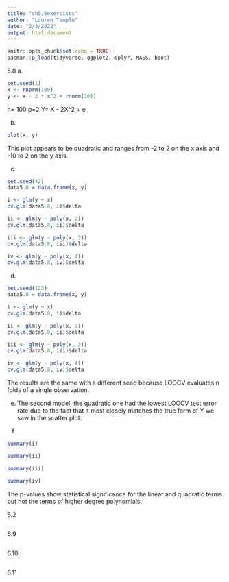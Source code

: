 ```yaml
---
title: "ch5,6exercises"
author: "Lauren Temple"
date: "2/3/2022"
output: html_document
---
```


```r
knitr::opts_chunk$set(echo = TRUE)
pacman::p_load(tidyverse, ggplot2, dplyr, MASS, boot)
```

5.8
a.
```r
set.seed(1)
x <- rnorm(100)
y <- x - 2 * x^2 + rnorm(100)
```

n= 100
p=2
Y= X - 2X^2 + e

b.
```r
plot(x, y)
```
This plot appears to be quadratic and ranges from -2 to 2 on the x axis and -10 to 2 on the y axis.

c.
```r
set.seed(42)
data5.8 = data.frame(x, y)
```

```r
i <- glm(y ~ x)
cv.glm(data5.8, i)$delta
```

```r
ii <- glm(y ~ poly(x, 2))
cv.glm(data5.8, ii)$delta
```

```r
iii <- glm(y ~ poly(x, 3))
cv.glm(data5.8, iii)$delta
```

```r
iv <- glm(y ~ poly(x, 4))
cv.glm(data5.8, iv)$delta
```

d.
```r
set.seed(123)
data5.8 = data.frame(x, y)
```

```r
i <- glm(y ~ x)
cv.glm(data5.8, i)$delta
```

```r
ii <- glm(y ~ poly(x, 2))
cv.glm(data5.8, ii)$delta
```

```r
iii <- glm(y ~ poly(x, 3))
cv.glm(data5.8, iii)$delta
```

```r
iv <- glm(y ~ poly(x, 4))
cv.glm(data5.8, iv)$delta
```

The results are the same with a different seed because LOOCV evaluates n folds of a single observation.

e.
The second model, the quadratic one had the lowest LOOCV test error rate due to the fact that it most closely matches the true form of Y we saw in the scatter plot. 

f.
```r
summary(i)
```

```r
summary(ii)
```

```r
summary(iii)
```

```r
summary(iv)
```

The p-values show statistical significance for the linear and quadratic terms but not the terms of higher degree polynomials. 

6.2
```r

```

6.9
```r

```

6.10
```r

```

6.11
```r

```


